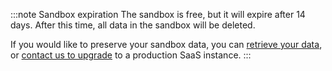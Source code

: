:::note Sandbox expiration
The sandbox is free, but it will expire after 14 days. After this time, all data in the sandbox will be deleted.

If you would like to preserve your sandbox data, you can [retrieve your data](/developers/weaviate/manage-data/read-all-objects), or [contact us to upgrade](/products) to a production SaaS instance.
:::
